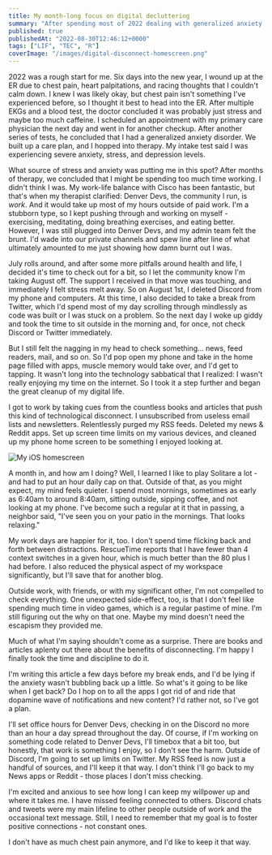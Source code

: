 ```yaml
---
title: My month-long focus on digital decluttering
summary: "After spending most of 2022 dealing with generalized anxiety disorder, caused by many reasons: always being online, health, and well... *gestures broadly*; I decided to take a break from my community ( Denver Devs ) and Discord. That snowballed into disconnecting from a lot more."
published: true
publishedAt: "2022-08-30T12:46:12+0000"
tags: ["LIF", "TEC", "R"]
coverImage: "/images/digital-disconnect-homescreen.png"
---
```


2022 was a rough start for me. Six days into the new year, I wound up at the ER due to chest pain, heart palpitations, and racing thoughts that I couldn't calm down. I knew I was likely okay, but chest pain isn't something I've experienced before, so I thought it best to head into the ER. After multiple EKGs and a blood test, the doctor concluded it was probably just stress and maybe too much caffeine. I scheduled an appointment with my primary care physician the next day and went in for another checkup. After another series of tests, he concluded that I had a generalized anxiety disorder. We built up a care plan, and I hopped into therapy. My intake test said I was experiencing severe anxiety, stress, and depression levels.

What source of stress and anxiety was putting me in this spot? After months of therapy, we concluded that I might be spending too much time working. I didn't think I was. My work-life balance with Cisco has been fantastic, but that's when my therapist clarified: Denver Devs, the community I run, is _work_. And it would take up most of my hours outside of paid work. I'm a stubborn type, so I kept pushing through and working on myself - exercising, meditating, doing breathing exercises, and eating better. However, I was still plugged into Denver Devs, and my admin team felt the brunt. I'd wade into our private channels and spew line after line of what ultimately amounted to me just showing how damn burnt out I was.

July rolls around, and after some more pitfalls around health and life, I decided it's time to check out for a bit, so I let the community know I'm taking August off. The support I received in that move was touching, and immediately I felt stress melt away. So on August 1st, I deleted Discord from my phone and computers. At this time, I also decided to take a break from Twitter, which I'd spend most of my day scrolling through mindlessly as code was built or I was stuck on a problem. So the next day I woke up giddy and took the time to sit outside in the morning and, for once, not check Discord or Twitter immediately.

But I still felt the nagging in my head to check something... news, feed readers, mail, and so on. So I'd pop open my phone and take in the home page filled with apps, muscle memory would take over, and I'd get to tapping. It wasn't long into the technology sabbatical that I realized: I wasn't really enjoying my time on the internet. So I took it a step further and began the great cleanup of my digital life.

I got to work by taking cues from the countless books and articles that push this kind of technological disconnect. I unsubscribed from useless email lists and newsletters. Relentlessly purged my RSS feeds. Deleted my news & Reddit apps. Set up screen time limits on my various devices, and cleaned up my phone home screen to be something I enjoyed looking at.

![My iOS homescreen](/images/digital-disconnect-homescreen.png)

A month in, and how am I doing? Well, I learned I like to play Solitare a lot - and had to put an hour daily cap on that. Outside of that, as you might expect, my mind feels quieter. I spend most mornings, sometimes as early as 6:40am to around 8:40am, sitting outside, sipping coffee, and not looking at my phone. I've become such a regular at it that in passing, a neighbor said, "I've seen you on your patio in the mornings. That looks relaxing."

My work days are happier for it, too. I don't spend time flicking back and forth between distractions. RescueTime reports that I have fewer than 4 context switches in a given hour, which is much better than the 80 plus I had before. I also reduced the physical aspect of my workspace significantly, but I'll save that for another blog.

Outside work, with friends, or with my significant other, I'm not compelled to check everything. One unexpected side-effect, too, is that I don't feel like spending much time in video games, which is a regular pastime of mine. I'm still figuring out the why on that one. Maybe my mind doesn't need the escapism they provided me.

Much of what I'm saying shouldn't come as a surprise. There are books and articles aplenty out there about the benefits of disconnecting. I'm happy I finally took the time and discipline to do it.

I'm writing this article a few days before my break ends, and I'd be lying if the anxiety wasn't bubbling back up a little. So what's it going to be like when I get back? Do I hop on to all the apps I got rid of and ride that dopamine wave of notifications and new content? I'd rather not, so I've got a plan.

I'll set office hours for Denver Devs, checking in on the Discord no more than an hour a day spread throughout the day. Of course, if I'm working on something code related to Denver Devs, I'll timebox that a bit too, but honestly, that work is something I enjoy, so I don't see the harm. Outside of Discord, I'm going to set up limits on Twitter. My RSS feed is now just a handful of sources, and I'll keep it that way. I don't think I'll go back to my News apps or Reddit - those places I don't miss checking.

I'm excited and anxious to see how long I can keep my willpower up and where it takes me. I have missed feeling connected to others. Discord chats and tweets were my main lifeline to other people outside of work and the occasional text message. Still, I need to remember that my goal is to foster positive connections - not constant ones.

I don't have as much chest pain anymore, and I'd like to keep it that way.
